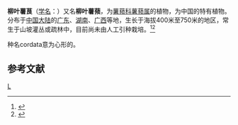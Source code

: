 {{Speciesbox
| genus = Dioscorea
| species = lineari-cordata
| authority = Prain et Burkill
}}

'''柳叶薯茛'''（[[学名|学名]]：{{lang|la|''Dioscorea lineari-cordata''}}）又名'''柳叶薯蓣'''，为[[薯蓣科|薯蓣科]][[薯蓣属|薯蓣属]]的植物，为中国的特有植物。分布于[[中国大陆|中国大陆]]的[[广东|广东]]、[[湖南|湖南]]、[[广西|广西]]等地，生长于海拔400米至750米的地区，常生于山坡灌丛或疏林中，目前尚未由人工引种栽培。<ref>{{cite web | url=http://db.kib.ac.cn/CNFlora/SearchResult.aspx?CPNI=CPNI-199-06308 | title=柳叶薯蓣 Dioscorea linearicordata Prain & Burkill | publisher=中国植物物种信息数据库 | accessdate=2013-01-15}}</ref><ref>{{cite web| url =http://www.bioinfo.cn/db05/KmzwSpecies.php?action=view&id=7531| title =柳叶薯茛| work =《中国高等植物数据库全库》| publisher =中国科学院微生物研究所| author =昆明植物研究所| accessdate =2009-02-24| deadurl =yes| archiveurl =https://web.archive.org/web/20160305004528/http://www.bioinfo.cn/db05/KmzwSpecies.php?action=view&id=7531| archivedate =2016-03-05}}</ref>

种名cordata意为心形的。

== 参考文献 ==
{{reflist}}
{{Taxonbar|from=Q11109477}}

[[Category:薯蓣属|L]]


{{植物小作品}}